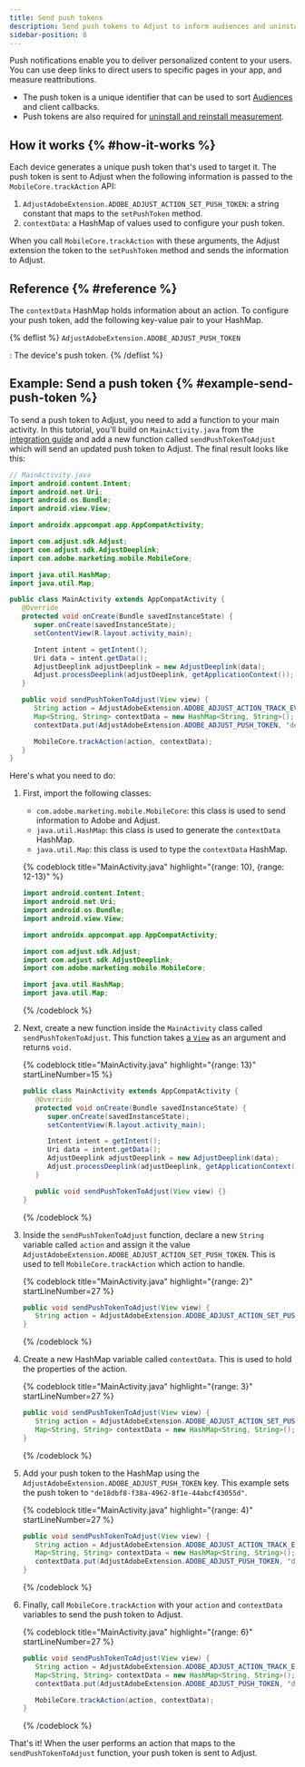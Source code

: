 ```yaml
---
title: Send push tokens
description: Send push tokens to Adjust to inform audiences and uninstall and reinstall measurement.
sidebar-position: 8
---
```


Push notifications enable you to deliver personalized content to your users. You can use deep links to direct users to specific pages in your app, and measure reattributions.

- The push token is a unique identifier that can be used to sort [Audiences](https://help.adjust.com/en/article/audiences) and client callbacks.
- Push tokens are also required for [uninstall and reinstall measurement](https://help.adjust.com/en/article/uninstalls-reinstalls).

## How it works {% #how-it-works %}

Each device generates a unique push token that's used to target it. The push token is sent to Adjust when the following information is passed to the `MobileCore.trackAction` API:

1. `AdjustAdobeExtension.ADOBE_ADJUST_ACTION_SET_PUSH_TOKEN`: a string constant that maps to the `setPushToken` method.
1. `contextData`: a HashMap of values used to configure your push token.

When you call `MobileCore.trackAction` with these arguments, the Adjust extension the token to the `setPushToken` method and sends the information to Adjust.

## Reference {% #reference %}

The `contextData` HashMap holds information about an action. To configure your push token, add the following key-value pair to your HashMap.

{% deflist %}
`AdjustAdobeExtension.ADOBE_ADJUST_PUSH_TOKEN`

: The device's push token.
{% /deflist %}

## Example: Send a push token {% #example-send-push-token %}

To send a push token to Adjust, you need to add a function to your main activity. In this tutorial, you'll build on `MainActivity.java` from the [integration guide](/en/sdk/adobe-extension/android/integration) and add a new function called `sendPushTokenToAdjust` which will send an updated push token to Adjust. The final result looks like this:

```java
// MainActivity.java
import android.content.Intent;
import android.net.Uri;
import android.os.Bundle;
import android.view.View;

import androidx.appcompat.app.AppCompatActivity;

import com.adjust.sdk.Adjust;
import com.adjust.sdk.AdjustDeeplink;
import com.adobe.marketing.mobile.MobileCore;

import java.util.HashMap;
import java.util.Map;

public class MainActivity extends AppCompatActivity {
   @Override
   protected void onCreate(Bundle savedInstanceState) {
      super.onCreate(savedInstanceState);
      setContentView(R.layout.activity_main);

      Intent intent = getIntent();
      Uri data = intent.getData();
      AdjustDeeplink adjustDeeplink = new AdjustDeeplink(data);
      Adjust.processDeeplink(adjustDeeplink, getApplicationContext());
   }

   public void sendPushTokenToAdjust(View view) {
      String action = AdjustAdobeExtension.ADOBE_ADJUST_ACTION_TRACK_EVENT;
      Map<String, String> contextData = new HashMap<String, String>();
      contextData.put(AdjustAdobeExtension.ADOBE_ADJUST_PUSH_TOKEN, "de18dbf8-f38a-4962-8f1e-44abcf43055d");

      MobileCore.trackAction(action, contextData);
   }
}
```

Here's what you need to do:

1. First, import the following classes:

   - `com.adobe.marketing.mobile.MobileCore`: this class is used to send information to Adobe and Adjust.
   - `java.util.HashMap`: this class is used to generate the `contextData` HashMap.
   - `java.util.Map`: this class is used to type the `contextData` HashMap.

   {% codeblock
      title="MainActivity.java"
      highlight="{range: 10}, {range: 12-13}" %}

   ```java
   import android.content.Intent;
   import android.net.Uri;
   import android.os.Bundle;
   import android.view.View;

   import androidx.appcompat.app.AppCompatActivity;

   import com.adjust.sdk.Adjust;
   import com.adjust.sdk.AdjustDeeplink;
   import com.adobe.marketing.mobile.MobileCore;

   import java.util.HashMap;
   import java.util.Map;
   ```

   {% /codeblock %}

1. Next, create a new function inside the `MainActivity` class called `sendPushTokenToAdjust`. This function takes [a `View`](https://developer.android.com/reference/android/view/View) as an argument and returns `void.`

   {% codeblock
      title="MainActivity.java"
      highlight="{range: 13}"
      startLineNumber=15 %}

   ```java
   public class MainActivity extends AppCompatActivity {
      @Override
      protected void onCreate(Bundle savedInstanceState) {
         super.onCreate(savedInstanceState);
         setContentView(R.layout.activity_main);

         Intent intent = getIntent();
         Uri data = intent.getData();
         AdjustDeeplink adjustDeeplink = new AdjustDeeplink(data);
         Adjust.processDeeplink(adjustDeeplink, getApplicationContext());
      }

      public void sendPushTokenToAdjust(View view) {}
   }
   ```

   {% /codeblock %}

1. Inside the `sendPushTokenToAdjust` function, declare a new `String` variable called `action` and assign it the value `AdjustAdobeExtension.ADOBE_ADJUST_ACTION_SET_PUSH_TOKEN`. This is used to tell `MobileCore.trackAction` which action to handle.

   {% codeblock
      title="MainActivity.java"
      highlight="{range: 2}"
      startLineNumber=27 %}

   ```java
   public void sendPushTokenToAdjust(View view) {
      String action = AdjustAdobeExtension.ADOBE_ADJUST_ACTION_SET_PUSH_TOKEN;
   }
   ```

   {% /codeblock %}

1. Create a new HashMap variable called `contextData`. This is used to hold the properties of the action.

   {% codeblock
      title="MainActivity.java"
      highlight="{range: 3}"
      startLineNumber=27 %}

   ```java
   public void sendPushTokenToAdjust(View view) {
      String action = AdjustAdobeExtension.ADOBE_ADJUST_ACTION_SET_PUSH_TOKEN;
      Map<String, String> contextData = new HashMap<String, String>();
   }
   ```

   {% /codeblock %}

1. Add your push token to the HashMap using the `AdjustAdobeExtension.ADOBE_ADJUST_PUSH_TOKEN` key. This example sets the push token to `"de18dbf8-f38a-4962-8f1e-44abcf43055d"`.

   {% codeblock
      title="MainActivity.java"
      highlight="{range: 4}"
      startLineNumber=27 %}

   ```java
   public void sendPushTokenToAdjust(View view) {
      String action = AdjustAdobeExtension.ADOBE_ADJUST_ACTION_TRACK_EVENT;
      Map<String, String> contextData = new HashMap<String, String>();
      contextData.put(AdjustAdobeExtension.ADOBE_ADJUST_PUSH_TOKEN, "de18dbf8-f38a-4962-8f1e-44abcf43055d");
   }
   ```

   {% /codeblock %}

1. Finally, call `MobileCore.trackAction` with your `action` and `contextData` variables to send the push token to Adjust.

   {% codeblock
      title="MainActivity.java"
      highlight="{range: 6}"
      startLineNumber=27 %}

   ```java
   public void sendPushTokenToAdjust(View view) {
      String action = AdjustAdobeExtension.ADOBE_ADJUST_ACTION_TRACK_EVENT;
      Map<String, String> contextData = new HashMap<String, String>();
      contextData.put(AdjustAdobeExtension.ADOBE_ADJUST_PUSH_TOKEN, "de18dbf8-f38a-4962-8f1e-44abcf43055d");

      MobileCore.trackAction(action, contextData);
   }
   ```

   {% /codeblock %}

That's it! When the user performs an action that maps to the `sendPushTokenToAdjust` function, your push token is sent to Adjust.
